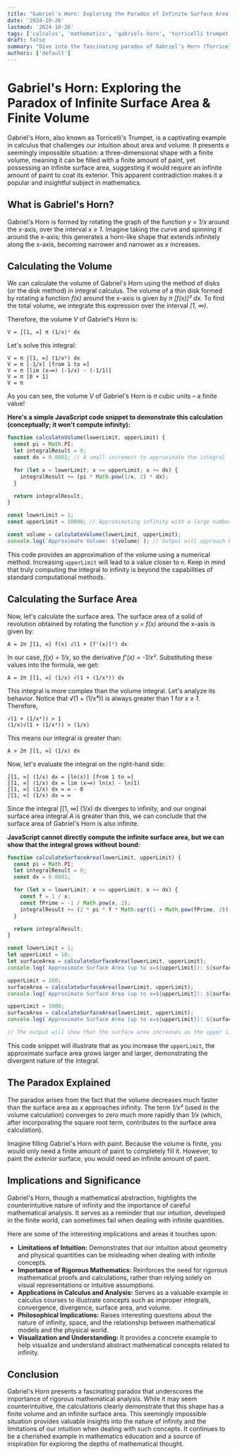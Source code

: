 ```yaml
---
title: "Gabriel's Horn: Exploring the Paradox of Infinite Surface Area & Finite Volume"
date: '2024-10-26'
lastmod: '2024-10-26'
tags: ['calculus', 'mathematics', 'gabriels horn', 'torricelli trumpet', 'integration', 'infinite surface area', 'finite volume', 'mathematical paradox', 'calculus example', 'mathematical concepts']
draft: false
summary: "Dive into the fascinating paradox of Gabriel's Horn (Torricelli's Trumpet), a mathematical shape with infinite surface area but finite volume.  We explore the calculus behind this counterintuitive concept and discuss its implications."
authors: ['default']
---
```


# Gabriel's Horn: Exploring the Paradox of Infinite Surface Area & Finite Volume

Gabriel's Horn, also known as Torricelli's Trumpet, is a captivating example in calculus that challenges our intuition about area and volume. It presents a seemingly impossible situation: a three-dimensional shape with a finite volume, meaning it can be filled with a finite amount of paint, yet possessing an infinite surface area, suggesting it would require an infinite amount of paint to coat its exterior. This apparent contradiction makes it a popular and insightful subject in mathematics.

## What is Gabriel's Horn?

Gabriel's Horn is formed by rotating the graph of the function *y = 1/x* around the x-axis, over the interval *x ≥ 1*. Imagine taking the curve and spinning it around the x-axis; this generates a horn-like shape that extends infinitely along the x-axis, becoming narrower and narrower as *x* increases.

## Calculating the Volume

We can calculate the volume of Gabriel's Horn using the method of disks (or the disk method) in integral calculus. The volume of a thin disk formed by rotating a function *f(x)* around the x-axis is given by *π [f(x)]² dx*.  To find the total volume, we integrate this expression over the interval *[1, ∞)*.

Therefore, the volume *V* of Gabriel's Horn is:

```
V = ∫[1, ∞] π (1/x)² dx
```

Let's solve this integral:

```
V = π ∫[1, ∞] (1/x²) dx
V = π [-1/x] [from 1 to ∞]
V = π [lim (x→∞) (-1/x) - (-1/1)]
V = π [0 + 1]
V = π
```

As you can see, the volume *V* of Gabriel's Horn is *π* cubic units – a finite value!

**Here's a simple JavaScript code snippet to demonstrate this calculation (conceptually; it won't compute infinity):**

```javascript
function calculateVolume(lowerLimit, upperLimit) {
  const pi = Math.PI;
  let integralResult = 0;
  const dx = 0.0001; // A small increment to approximate the integral

  for (let x = lowerLimit; x <= upperLimit; x += dx) {
    integralResult += (pi * Math.pow(1/x, 2) * dx);
  }

  return integralResult;
}

const lowerLimit = 1;
const upperLimit = 10000; // Approximating infinity with a large number

const volume = calculateVolume(lowerLimit, upperLimit);
console.log(`Approximate Volume: ${volume}`); // Output will approach PI
```

This code provides an approximation of the volume using a numerical method.  Increasing `upperLimit` will lead to a value closer to `π`. Keep in mind that truly computing the integral to infinity is beyond the capabilities of standard computational methods.

## Calculating the Surface Area

Now, let's calculate the surface area. The surface area of a solid of revolution obtained by rotating the function *y = f(x)* around the x-axis is given by:

```
A = 2π ∫[1, ∞] f(x) √(1 + [f'(x)]²) dx
```

In our case, *f(x) = 1/x*, so the derivative *f'(x) = -1/x²*. Substituting these values into the formula, we get:

```
A = 2π ∫[1, ∞] (1/x) √(1 + (1/x⁴)) dx
```

This integral is more complex than the volume integral. Let's analyze its behavior.  Notice that  √(1 + (1/x⁴)) is always greater than 1 for *x ≥ 1*.  Therefore,

```
√(1 + (1/x⁴)) > 1
(1/x)√(1 + (1/x⁴)) > (1/x)
```

This means our integral is greater than:

```
A > 2π ∫[1, ∞] (1/x) dx
```

Now, let's evaluate the integral on the right-hand side:

```
∫[1, ∞] (1/x) dx = [ln(x)] [from 1 to ∞]
∫[1, ∞] (1/x) dx = lim (x→∞) ln(x) - ln(1)
∫[1, ∞] (1/x) dx = ∞ - 0
∫[1, ∞] (1/x) dx = ∞
```

Since the integral  ∫[1, ∞] (1/x) dx diverges to infinity, and our original surface area integral *A* is greater than this, we can conclude that the surface area of Gabriel's Horn is also infinite.

**JavaScript cannot directly compute the infinite surface area, but we can show that the integral grows without bound:**

```javascript
function calculateSurfaceArea(lowerLimit, upperLimit) {
  const pi = Math.PI;
  let integralResult = 0;
  const dx = 0.0001;

  for (let x = lowerLimit; x <= upperLimit; x += dx) {
    const f = 1 / x;
    const fPrime = -1 / Math.pow(x, 2);
    integralResult += (2 * pi * f * Math.sqrt(1 + Math.pow(fPrime, 2)) * dx);
  }

  return integralResult;
}

const lowerLimit = 1;
let upperLimit = 10;
let surfaceArea = calculateSurfaceArea(lowerLimit, upperLimit);
console.log(`Approximate Surface Area (up to x=${upperLimit}): ${surfaceArea}`);

upperLimit = 100;
surfaceArea = calculateSurfaceArea(lowerLimit, upperLimit);
console.log(`Approximate Surface Area (up to x=${upperLimit}): ${surfaceArea}`);

upperLimit = 1000;
surfaceArea = calculateSurfaceArea(lowerLimit, upperLimit);
console.log(`Approximate Surface Area (up to x=${upperLimit}): ${surfaceArea}`);

// The output will show that the surface area increases as the upper limit increases.
```

This code snippet will illustrate that as you increase the `upperLimit`, the approximate surface area grows larger and larger, demonstrating the divergent nature of the integral.

## The Paradox Explained

The paradox arises from the fact that the volume decreases much faster than the surface area as *x* approaches infinity.  The term *1/x²* (used in the volume calculation) converges to zero much more rapidly than *1/x* (which, after incorporating the square root term, contributes to the surface area calculation).

Imagine filling Gabriel's Horn with paint. Because the volume is finite, you would only need a finite amount of paint to completely fill it. However, to paint the *exterior* surface, you would need an infinite amount of paint.

## Implications and Significance

Gabriel's Horn, though a mathematical abstraction, highlights the counterintuitive nature of infinity and the importance of careful mathematical analysis. It serves as a reminder that our intuition, developed in the finite world, can sometimes fail when dealing with infinite quantities.

Here are some of the interesting implications and areas it touches upon:

*   **Limitations of Intuition:** Demonstrates that our intuition about geometry and physical quantities can be misleading when dealing with infinite concepts.
*   **Importance of Rigorous Mathematics:** Reinforces the need for rigorous mathematical proofs and calculations, rather than relying solely on visual representations or intuitive assumptions.
*   **Applications in Calculus and Analysis:** Serves as a valuable example in calculus courses to illustrate concepts such as improper integrals, convergence, divergence, surface area, and volume.
*   **Philosophical Implications:** Raises interesting questions about the nature of infinity, space, and the relationship between mathematical models and the physical world.
*   **Visualization and Understanding:** It provides a concrete example to help visualize and understand abstract mathematical concepts related to infinity.

## Conclusion

Gabriel's Horn presents a fascinating paradox that underscores the importance of rigorous mathematical analysis. While it may seem counterintuitive, the calculations clearly demonstrate that this shape has a finite volume and an infinite surface area. This seemingly impossible situation provides valuable insights into the nature of infinity and the limitations of our intuition when dealing with such concepts. It continues to be a cherished example in mathematics education and a source of inspiration for exploring the depths of mathematical thought.